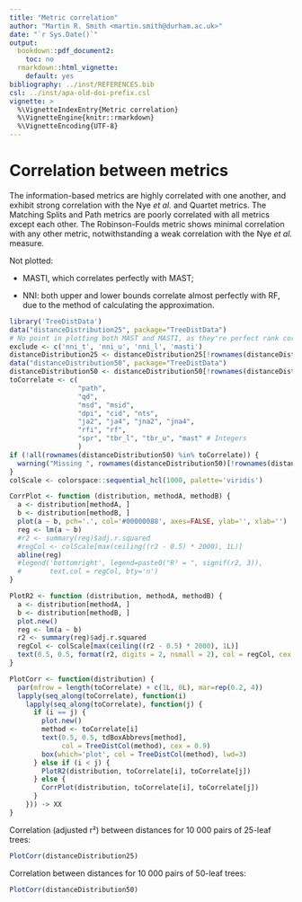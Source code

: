 ```yaml
---
title: "Metric correlation"
author: "Martin R. Smith <martin.smith@durham.ac.uk>"
date: "`r Sys.Date()`"
output: 
  bookdown::pdf_document2:
    toc: no
  rmarkdown::html_vignette:
    default: yes
bibliography: ../inst/REFERENCES.bib
csl: ../inst/apa-old-doi-prefix.csl
vignette: >
  %\VignetteIndexEntry{Metric correlation}
  %\VignetteEngine{knitr::rmarkdown}
  %\VignetteEncoding{UTF-8}
---
```


# Correlation between metrics

The information-based metrics are highly correlated with one another, and exhibit 
strong correlation with the Nye _et al._ and Quartet metrics.  The 
Matching Splits and Path metrics are poorly correlated with all metrics except 
each other.  The Robinson-Foulds metric shows minimal correlation with any other 
metric, notwithstanding a weak correlation with the Nye _et al._ measure.

Not plotted:

- MASTI, which correlates perfectly with MAST;

- NNI: both upper and lower bounds correlate almost perfectly with RF, due to
  the method of calculating the approximation.

```r
library('TreeDistData')
data("distanceDistribution25", package="TreeDistData")
# No point in plotting both MAST and MASTI, as they're perfect rank correlates
exclude <- c('nni_t', 'nni_u', 'nni_l', 'masti')
distanceDistribution25 <- distanceDistribution25[!rownames(distanceDistribution25) %in% exclude, ]
data("distanceDistribution50", package="TreeDistData")
distanceDistribution50 <- distanceDistribution50[!rownames(distanceDistribution50) %in% exclude, ]
toCorrelate <- c(
                 "path",
                 "qd", 
                 "msd", "msid", 
                 "dpi", "cid", "nts",
                 "ja2", "ja4", "jna2", "jna4",
                 "rfi", "rf",
                 "spr", "tbr_l", "tbr_u", "mast" # Integers
                 )
if (!all(rownames(distanceDistribution50) %in% toCorrelate)) {
  warning("Missing ", rownames(distanceDistribution50)[!rownames(distanceDistribution50) %in% toCorrelate])
}
colScale <- colorspace::sequential_hcl(1000, palette='viridis')
```

```r
CorrPlot <- function (distribution, methodA, methodB) {
  a <- distribution[methodA, ]
  b <- distribution[methodB, ]
  plot(a ~ b, pch='.', col='#00000088', axes=FALSE, ylab='', xlab='')
  reg <- lm(a ~ b)
  #r2 <- summary(reg)$adj.r.squared
  #regCol <- colScale[max(ceiling((r2 - 0.5) * 2000), 1L)]
  abline(reg)
  #legend('bottomright', legend=paste0("R² = ", signif(r2, 3)),
  #       text.col = regCol, bty='n')
}

PlotR2 <- function (distribution, methodA, methodB) {
  a <- distribution[methodA, ]
  b <- distribution[methodB, ]
  plot.new()
  reg <- lm(a ~ b)
  r2 <- summary(reg)$adj.r.squared
  regCol <- colScale[max(ceiling((r2 - 0.5) * 2000), 1L)]
  text(0.5, 0.5, format(r2, digits = 2, nsmall = 2), col = regCol, cex = 1.4)
}

PlotCorr <- function(distribution) {
  par(mfrow = length(toCorrelate) + c(1L, 0L), mar=rep(0.2, 4))
  lapply(seq_along(toCorrelate), function(i)
    lapply(seq_along(toCorrelate), function(j) {
      if (i == j) {
        plot.new()
        method <- toCorrelate[i]
        text(0.5, 0.5, tdBoxAbbrevs[method],
             col = TreeDistCol(method), cex = 0.9)
        box(which='plot', col = TreeDistCol(method), lwd=3)
      } else if (i < j) {
        PlotR2(distribution, toCorrelate[i], toCorrelate[j])
      } else {
        CorrPlot(distribution, toCorrelate[i], toCorrelate[j])
      }
    })) -> XX
}
```


Correlation (adjusted r²) between distances for 10&nbsp;000 pairs of 25-leaf trees:

```R
PlotCorr(distanceDistribution25)
```

Correlation between distances for 10&nbsp;000 pairs of 50-leaf trees:

```R
PlotCorr(distanceDistribution50)
```
